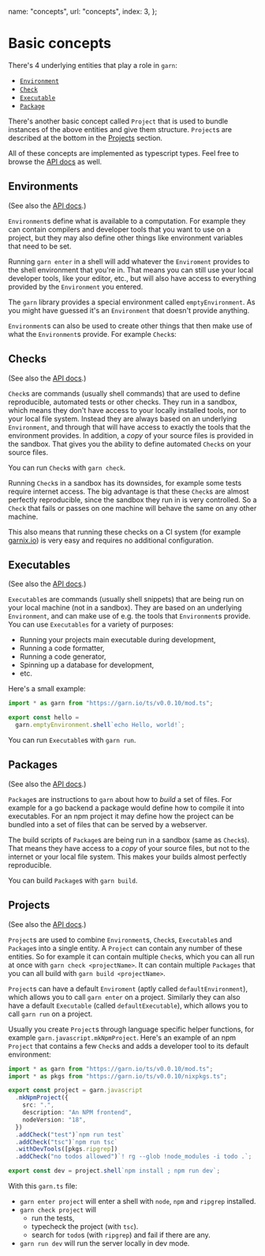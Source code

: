   name: "concepts",
  url: "concepts",
  index: 3,
};

# Basic concepts

There's 4 underlying entities that play a role in `garn`:

- [`Environment`](#environments)
- [`Check`](#checks)
- [`Executable`](#executables)
- [`Package`](#packages)

There's another basic concept called `Project` that is used to bundle instances
of the above entities and give them structure. `Project`s are described at the
bottom in the [Projects](#projects) section.

All of these concepts are implemented as typescript types. Feel free to browse
the [API docs](https://doc.deno.land/https://garn.io/ts/v0.0.10/mod.ts) as well.

## Environments

(See also the [API docs](https://doc.deno.land/https://garn.io/ts/v0.0.10/mod.ts/~/Environment).)

`Environment`s define what is available to a computation. For example they can
contain compilers and developer tools that you want to use on a project, but
they may also define other things like environment variables that need to be
set.

Running `garn enter` in a shell will add whatever the `Enviroment` provides to
the shell environment that you're in. That means you can still use your local
developer tools, like your editor, etc., but will also have access to everything
provided by the `Environment` you entered.

The `garn` library provides a special environment called `emptyEnvironment`. As
you might have guessed it's an `Environment` that doesn't provide anything.

`Environment`s can also be used to create other things that then make use of
what the `Environment`s provide. For example `Check`s:

## Checks

(See also the [API docs](https://doc.deno.land/https://garn.io/ts/v0.0.10/mod.ts/~/Check).)

`Check`s are commands (usually shell commands) that are used to define
reproducible, automated tests or other checks. They run in a sandbox, which
means they don't have access to your locally installed tools, nor to your local
file system. Instead they are always based on an underlying `Environment`, and
through that will have access to exactly the tools that the environment
provides. In addition, a _copy_ of your source files is provided in the sandbox.
That gives you the ability to define automated `Check`s on your source files.

You can run `Check`s with `garn check`.

Running `Check`s in a sandbox has its downsides, for example some tests require
internet access. The big advantage is that these `Check`s are almost perfectly
reproducible, since the sandbox they run in is very controlled. So a `Check`
that fails or passes on one machine will behave the same on any other machine.

This also means that running these checks on a CI system (for example
[garnix.io](https://garnix.io)) is very easy and requires no additional
configuration.

## Executables

(See also the [API docs](https://doc.deno.land/https://garn.io/ts/v0.0.10/mod.ts/~/Executable).)

`Executable`s are commands (usually shell snippets) that are being run on your
local machine (not in a sandbox). They are based on an underlying `Environment`,
and can make use of e.g. the tools that `Environment`s provide. You can use
`Executables` for a variety of purposes:

- Running your projects main executable during development,
- Running a code formatter,
- Running a code generator,
- Spinning up a database for development,
- etc.

Here's a small example:

```typescript
import * as garn from "https://garn.io/ts/v0.0.10/mod.ts";

export const hello =
  garn.emptyEnvironment.shell`echo Hello, world!`;
```

You can run `Executable`s with `garn run`.

## Packages

(See also the [API docs](https://doc.deno.land/https://garn.io/ts/v0.0.10/mod.ts/~/Package).)

`Package`s are instructions to `garn` about how to _build_ a set of files. For
example for a go backend a package would define how to compile it into
executables. For an npm project it may define how the project can be bundled
into a set of files that can be served by a webserver.

The build scripts of `Package`s are being run in a sandbox (same as `Check`s).
That means they have access to a _copy_ of your source files, but not to the
internet or your local file system. This makes your builds almost perfectly
reproducible.

You can build `Package`s with `garn build`.

## Projects

(See also the [API docs](https://doc.deno.land/https://garn.io/ts/v0.0.10/mod.ts/~/Project).)

`Project`s are used to combine `Environment`s, `Check`s, `Executable`s and
`Package`s into a single entity. A `Project` can contain any number of these
entities. So for example it can contain multiple `Check`s, which you can all run
at once with `garn check <projectName>`. It can contain multiple `Packages` that
you can all build with `garn build <projectName>`.

`Project`s can have a default `Enviroment` (aptly called `defaultEnvironment`),
which allows you to call `garn enter` on a project. Similarly they can also have
a default `Executable` (called `defaultExecutable`), which allows you to call
`garn run` on a project.

Usually you create `Project`s through language specific helper functions, for
example `garn.javascript.mkNpmProject`. Here's an example of an npm `Project`
that contains a few `Check`s and adds a developer tool to its default
environment:

```typescript
import * as garn from "https://garn.io/ts/v0.0.10/mod.ts";
import * as pkgs from "https://garn.io/ts/v0.0.10/nixpkgs.ts";

export const project = garn.javascript
  .mkNpmProject({
    src: ".",
    description: "An NPM frontend",
    nodeVersion: "18",
  })
  .addCheck("test")`npm run test`
  .addCheck("tsc")`npm run tsc`
  .withDevTools([pkgs.ripgrep])
  .addCheck("no todos allowed")`! rg --glob !node_modules -i todo .`;

export const dev = project.shell`npm install ; npm run dev`;
```

With this `garn.ts` file:

- `garn enter project` will enter a shell with `node`, `npm` and `ripgrep` installed.
- `garn check project` will
  - run the tests,
  - typecheck the project (with `tsc`).
  - search for `todo`s (with `ripgrep`) and fail if there are any.
- `garn run dev` will run the server locally in dev mode.

